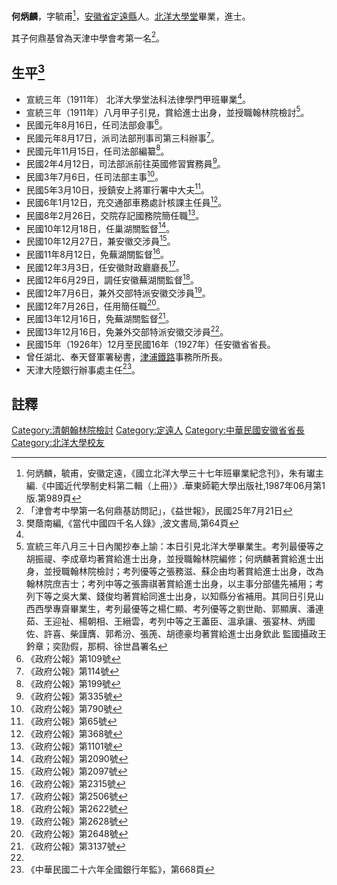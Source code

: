 {{明清人物信息框
| 姓名 = 何炳麟
| 原名 =
| 圖片名稱=  
| 圖片大小 = 220px
| 圖片說明 =  
| 最高職務 = 安徽省省長
| 國家 =  中華民國
| 爵位 =
| 籍貫 = [[安徽省|安徽省]][[定遠縣|定遠縣]]
| 族裔 =  
| 旗籍 =  
| 字號 = 字毓甫
| 諡號 = 
| 出生日期 = 
| 出生地點 =
| 逝世日期 =  
| 逝世地點 = 
| 墓葬 = 
| 配偶 =  
| 親屬 =   
| 出身 = 
* 宣統三年進士出身
| 經歷 = 
| 著作 =  
*
*
*
}}
'''何炳麟'''{{BD|1877年||？年||catIdx=H何炳麟}}，字毓甫<ref name="紀念刊"> 何炳麟，毓甫，安徽定遠，《國立北洋大學三十七年班畢業紀念刊》，朱有瓛主編.《中國近代學制史料第二輯（上冊）》.華東師範大學出版社,1987年06月第1版.第989頁</ref>，[[安徽省|安徽省]][[定遠縣|定遠縣]]人。[[北洋大學堂|北洋大學堂]]畢業，進士。

其子何鼎基曾為天津中學會考第一名<ref>「津會考中學第一名何鼎基訪問記」，《益世報》，民國25年7月21日</ref>。
<!-- 檔案不存在 [[File:何炳麟進士.jpg|thumb]] -->
== 生平<ref> 樊蔭南編,《當代中國四千名人錄》,波文書局,第64頁</ref> ==
* 宣統三年（1911年） 北洋大學堂法科法律學門甲班畢業<ref name="紀念刊" />。
* 宣統三年（1911年）八月甲子引見，賞給進士出身，並授職翰林院檢討<ref>宣統三年八月三十日內閣抄奉上諭：本日引見北洋大學畢業生。考列最優等之胡振禔、李成章均著賞給進士出身，並授職翰林院編修；何炳麟著賞給進士出身，並授職翰林院檢討；考列優等之張務滋、蘇企由均著賞給進士出身，改為翰林院庶吉士；考列中等之張壽祺著賞給進士出身，以主事分部儘先補用；考列下等之吳大業、錢俊均著賞給同進士出身，以知縣分省補用。其同日引見山西西學專齋畢業生，考列最優等之楊仁顯、考列優等之劉世勛、郭顯廙、潘連茹、王迎祉、楊朝相、王縉雲，考列中等之王藎臣、溫承讓、張宴林、炳國佐、許喜、柴謹膺、郭希汾、張箎、胡德豪均著賞給進士出身欽此 監國攝政王鈐章；奕劻假，那桐、徐世昌署名</ref>。
* 民國元年8月16日，任司法部僉事<ref>《政府公報》第109號</ref>。
* 民國元年8月17日，派司法部刑事司第三科辦事<ref>《政府公報》第114號</ref>。
* 民國元年11月15日，任司法部編纂<ref>《政府公報》第199號</ref>。
* 民國2年4月12日，司法部派前往英國修習實務員<ref>《政府公報》第335號</ref>。
* 民國3年7月6日，任司法部主事<ref>《政府公報》第790號</ref>。
* 民國5年3月10日，授鎮安上將軍行署中大夫<ref>《政府公報》第65號</ref>。
* 民國6年1月12日，充交通部車務處計核課主任員<ref>《政府公報》第368號</ref>。
* 民國8年2月26日，交院存記國務院簡任職<ref>《政府公報》第1101號</ref>。
* 民國10年12月18日，任巢湖關監督<ref>《政府公報》第2090號</ref>。
* 民國10年12月27日，兼安徽交涉員<ref>《政府公報》第2097號</ref>。
* 民國11年8月12日，免蕪湖關監督<ref>《政府公報》第2315號</ref>。
* 民國12年3月3日，任安徽財政廳廳長<ref>《政府公報》第2506號</ref>。
* 民國12年6月29日，調任安徽蕪湖關監督<ref>《政府公報》第2622號</ref>。
* 民國12年7月6日，兼外交部特派安徽交涉員<ref>《政府公報》第2628號</ref>。
* 民國12年7月26日，任用簡任職<ref>《政府公報》第2648號</ref>。
* 民國13年12月16日，免蕪湖關監督<ref name="#1">《政府公報》第3137號</ref>。
* 民國13年12月16日，免兼外交部特派安徽交涉員<ref name="#1"/>。
* 民國15年（1926年）12月至民國16年（1927年）任安徽省省長。
* 曾任湖北、奉天督軍署秘書，[[津浦鐵路|津浦鐵路]]事務所所長。
* 天津大陸銀行辦事處主任<ref>《中華民國二十六年全國銀行年監》，第668頁</ref>。
==註釋==
{{reflist}}
{{DEFAULTSORT:H何炳麟}}
{{安徽行政長官}}
{{宣統三年游學畢業進士}}
[[Category:清朝翰林院檢討|Category:清朝翰林院檢討]]
[[Category:定遠人|Category:定遠人]]
[[Category:中華民國安徽省省長|Category:中華民國安徽省省長]]
[[Category:北洋大學校友|Category:北洋大學校友]]